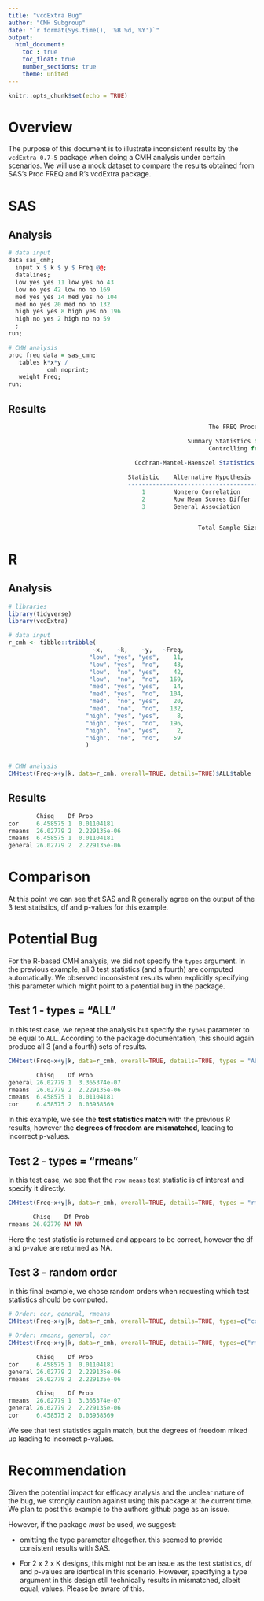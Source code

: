 ```yaml
---
title: "vcdExtra Bug"
author: "CMH Subgroup"
date: "`r format(Sys.time(), '%B %d, %Y')`"
output: 
  html_document:
    toc : true
    toc_float: true
    number_sections: true
    theme: united
---
```


```r
knitr::opts_chunk$set(echo = TRUE)
```

# Overview

The purpose of this document is to illustrate inconsistent results by the `vcdExtra 0.7-5` package when doing a CMH analysis under certain scenarios. We will use a mock dataset to compare the results obtained from SAS's Proc FREQ and R's vcdExtra package.


# SAS 

## Analysis
```r
# data input
data sas_cmh;
  input x $ k $ y $ Freq @@;
  datalines;
  low yes yes 11 low yes no 43
  low no yes 42 low no no 169
  med yes yes 14 med yes no 104
  med no yes 20 med no no 132
  high yes yes 8 high yes no 196
  high no yes 2 high no no 59
  ;
run;

# CMH analysis
proc freq data = sas_cmh;
   tables k*x*y /
           cmh noprint;
   weight Freq;
run;
```

## Results
```r

                                                         The FREQ Procedure

                                                   Summary Statistics for x by y
                                                         Controlling for k

                                    Cochran-Mantel-Haenszel Statistics (Based on Table Scores)
 
                                  Statistic    Alternative Hypothesis    DF       Value      Prob
                                  ---------------------------------------------------------------
                                      1        Nonzero Correlation        1      6.4586    0.0110
                                      2        Row Mean Scores Differ     2     26.0278    <.0001
                                      3        General Association        2     26.0278    <.0001


                                                      Total Sample Size = 800
```
                                                      

# R

## Analysis
```r
# libraries
library(tidyverse)
library(vcdExtra)

# data input
r_cmh <- tibble::tribble(
                        ~x,    ~k,    ~y,   ~Freq,
                       "low", "yes", "yes",    11,
                       "low", "yes",  "no",    43,
                       "low",  "no", "yes",    42,
                       "low",  "no",  "no",   169,
                       "med", "yes", "yes",    14,
                       "med", "yes",  "no",   104,
                       "med",  "no", "yes",    20,
                       "med",  "no",  "no",   132,
                      "high", "yes", "yes",     8,
                      "high", "yes",  "no",   196,
                      "high",  "no", "yes",     2,
                      "high",  "no",  "no",    59
                      )


# CMH analysis
CMHtest(Freq~x+y|k, data=r_cmh, overall=TRUE, details=TRUE)$ALL$table
```
 
## Results
```r
        Chisq    Df Prob        
cor     6.458575 1  0.01104181  
rmeans  26.02779 2  2.229135e-06
cmeans  6.458575 1  0.01104181  
general 26.02779 2  2.229135e-06
```

# Comparison
At this point we can see that SAS and R generally agree on the output of the 3 test statistics, df and p-values for this example.  

# Potential Bug
For the R-based CMH analysis, we did not specify the `types` argument. In the previous example, all 3 test statistics (and a fourth) are computed automatically. We observed inconsistent results when explicitly specifying this parameter which might point to a potential bug in the package.

## Test 1 - types = "ALL"
In this test case, we repeat the analysis but specify the `types` parameter to be equal to `ALL`. According to the package documentation, this should again produce all 3 (and a fourth) sets of results.

```r
CMHtest(Freq~x+y|k, data=r_cmh, overall=TRUE, details=TRUE, types = "ALL")$ALL$table
```

```r
        Chisq    Df Prob        
general 26.02779 1  3.365374e-07
rmeans  26.02779 2  2.229135e-06
cmeans  6.458575 1  0.01104181  
cor     6.458575 2  0.03958569
```

In this example, we see the **test statistics match** with the previous R results, however the **degrees of freedom are mismatched**, leading to incorrect p-values.

## Test 2 - types = "rmeans"
In this test case, we see that the `row means` test statistic is of interest and specify it directly.

```r
CMHtest(Freq~x+y|k, data=r_cmh, overall=TRUE, details=TRUE, types = "rmeans")$ALL$table
```

```r
       Chisq    Df Prob
rmeans 26.02779 NA NA  
```
Here the test statistic is returned and appears to be correct, however the df and p-value are returned as NA.


## Test 3 - random order
In this final example, we chose random orders when requesting which test statistics should be computed.

```r
# Order: cor, general, rmeans
CMHtest(Freq~x+y|k, data=r_cmh, overall=TRUE, details=TRUE, types=c("cor","general","rmeans"))$ALL$table

# Order: rmeans, general, cor
CMHtest(Freq~x+y|k, data=r_cmh, overall=TRUE, details=TRUE, types=c("rmeans","general","cor"))$ALL$table
```
```r
        Chisq    Df Prob        
cor     6.458575 1  0.01104181  
general 26.02779 2  2.229135e-06
rmeans  26.02779 2  2.229135e-06

        Chisq    Df Prob        
rmeans  26.02779 1  3.365374e-07
general 26.02779 2  2.229135e-06
cor     6.458575 2  0.03958569  
```

We see that test statistics again match, but the degrees of freedom mixed up leading to incorrect p-values.

# Recommendation
Given the potential impact for efficacy analysis and the unclear nature of the bug, we strongly caution against using this package at the current time. We plan to post this example to the authors github page as an issue.

However, if the package *must* be used, we suggest:

* omitting the type parameter altogether. this seemed to provide consistent results with SAS.

* For 2 x 2 x K designs, this might not be an issue as the test statistics, df and p-values are identical in this scenario. However, specifying a type argument in this design still technically results in mismatched, albeit equal, values. Please be aware of this. 
 
